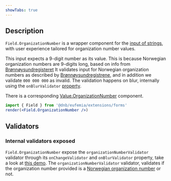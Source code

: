 ```yaml
---
showTabs: true
---
```


## Description

`Field.OrganizationNumber` is a wrapper component for the [input of strings](/uilib/extensions/forms/base-fields/String), with user experience tailored for organization number values.

This input expects a 9-digit number as its value. This is because Norwegian organization numbers are 9-digits long, based on info from [Brønnøysundregisteret](https://www.brreg.no/en/about-us-2/our-registers/about-the-central-coordinating-register-for-legal-entities-ccr/about-the-organisation-number/?nocache=1701776533136)
It validates input for Norwegian organization numbers as described by [Brønnøysundregistrene](https://www.brreg.no/om-oss/registrene-vare/om-enhetsregisteret/organisasjonsnummeret/), and in addition we validate `000 000 000` as invalid.
The validation happens on blur, internally using the `onBlurValidator` [property](/uilib/extensions/forms/feature-fields/OrganizationNumber/properties/#field-specific-properties).

There is a corresponding [Value.OrganizationNumber](/uilib/extensions/forms/Value/OrganizationNumber) component.

```jsx
import { Field } from '@dnb/eufemia/extensions/forms'
render(<Field.OrganizationNumber />)
```

## Validators

### Internal validators exposed

`Field.OrganizationNumber` expose the `organizationNumberValidator` validator through its `onChangeValidator` and `onBlurValidator` property, take a look at [this demo](/uilib/extensions/forms/feature-fields/OrganizationNumber/demos/#extend-validation-with-custom-validation-function).
The `organizationNumberValidator` validator, validates if the organization number provided is a [Norwegian organization number](https://www.brreg.no/om-oss/registrene-vare/om-enhetsregisteret/organisasjonsnummeret/) or not.
